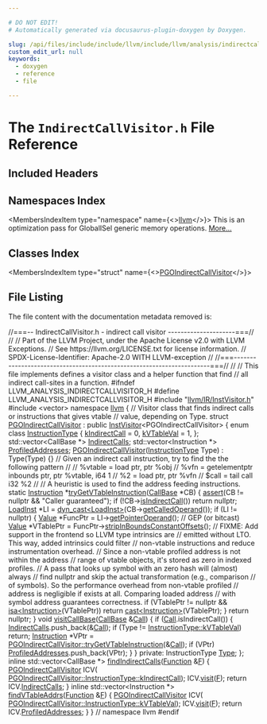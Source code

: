 ```yaml
---

# DO NOT EDIT!
# Automatically generated via docusaurus-plugin-doxygen by Doxygen.

slug: /api/files/include/include/llvm/include/llvm/analysis/indirectcallvisitor-h
custom_edit_url: null
keywords:
  - doxygen
  - reference
  - file

---
```





# The `IndirectCallVisitor.h` File Reference

<DoxygenPage pluginConfig={pluginConfig}>



## Included Headers

<IncludesList>
<IncludesListItem
  filePath="llvm/IR/InstVisitor.h"
  permalink="/docs/api/files/include/include/llvm/include/llvm/ir/instvisitor-h"
  isLocal="true" />
<IncludesListItem
  filePath="vector"
  permalink=""
  isLocal="false" />
</IncludesList>

## Namespaces Index

<MembersIndex>

<MembersIndexItem
  type="namespace"
  name={<><a href="/docs/api/namespaces/llvm">llvm</a></>}>
This is an optimization pass for GlobalISel generic memory operations. <a href="/docs/api/namespaces/llvm/#details">More...</a>
</MembersIndexItem>

</MembersIndex>

## Classes Index

<MembersIndex>

<MembersIndexItem
  type="struct"
  name={<><a href="/docs/api/structs/llvm/pgoindirectcallvisitor">PGOIndirectCallVisitor</a></>}>
</MembersIndexItem>

</MembersIndex>


## File Listing

The file content with the documentation metadata removed is:

<ProgramListing>

<Link id="l00001" /><CodeLine lineNumber="1"><Highlight kind="comment">//===-- IndirectCallVisitor.h - indirect call visitor ---------------------===//</Highlight><Highlight kind="normal"></Highlight></CodeLine>
<Link id="l00002" /><CodeLine lineNumber="2"><Highlight kind="normal"></Highlight><Highlight kind="comment">//</Highlight><Highlight kind="normal"></Highlight></CodeLine>
<Link id="l00003" /><CodeLine lineNumber="3"><Highlight kind="normal"></Highlight><Highlight kind="comment">// Part of the LLVM Project, under the Apache License v2.0 with LLVM Exceptions.</Highlight><Highlight kind="normal"></Highlight></CodeLine>
<Link id="l00004" /><CodeLine lineNumber="4"><Highlight kind="normal"></Highlight><Highlight kind="comment">// See https://llvm.org/LICENSE.txt for license information.</Highlight><Highlight kind="normal"></Highlight></CodeLine>
<Link id="l00005" /><CodeLine lineNumber="5"><Highlight kind="normal"></Highlight><Highlight kind="comment">// SPDX-License-Identifier: Apache-2.0 WITH LLVM-exception</Highlight><Highlight kind="normal"></Highlight></CodeLine>
<Link id="l00006" /><CodeLine lineNumber="6"><Highlight kind="normal"></Highlight><Highlight kind="comment">//</Highlight><Highlight kind="normal"></Highlight></CodeLine>
<Link id="l00007" /><CodeLine lineNumber="7"><Highlight kind="normal"></Highlight><Highlight kind="comment">//===----------------------------------------------------------------------===//</Highlight><Highlight kind="normal"></Highlight></CodeLine>
<Link id="l00008" /><CodeLine lineNumber="8"><Highlight kind="normal"></Highlight><Highlight kind="comment">//</Highlight><Highlight kind="normal"></Highlight></CodeLine>
<Link id="l00009" /><CodeLine lineNumber="9"><Highlight kind="normal"></Highlight><Highlight kind="comment">// This file implements defines a visitor class and a helper function that find</Highlight><Highlight kind="normal"></Highlight></CodeLine>
<Link id="l00010" /><CodeLine lineNumber="10"><Highlight kind="normal"></Highlight><Highlight kind="comment">// all indirect call-sites in a function.</Highlight><Highlight kind="normal"></Highlight></CodeLine>
<Link id="l00011" /><CodeLine lineNumber="11"><Highlight kind="normal"></Highlight></CodeLine>
<Link id="l00012" /><CodeLine lineNumber="12"><Highlight kind="normal"></Highlight><Highlight kind="preprocessor">#ifndef LLVM&#95;ANALYSIS&#95;INDIRECTCALLVISITOR&#95;H</Highlight><Highlight kind="normal"></Highlight></CodeLine>
<Link id="l00013" /><CodeLine lineNumber="13"><Highlight kind="normal"></Highlight><Highlight kind="preprocessor">#define LLVM&#95;ANALYSIS&#95;INDIRECTCALLVISITOR&#95;H</Highlight><Highlight kind="normal"></Highlight></CodeLine>
<Link id="l00014" /><CodeLine lineNumber="14"><Highlight kind="normal"></Highlight></CodeLine>
<Link id="l00015" /><CodeLine lineNumber="15"><Highlight kind="normal"></Highlight><Highlight kind="preprocessor">#include &quot;<a href="/docs/api/files/include/include/llvm/include/llvm/ir/instvisitor-h">llvm/IR/InstVisitor.h</a>&quot;</Highlight><Highlight kind="normal"></Highlight></CodeLine>
<Link id="l00016" /><CodeLine lineNumber="16"><Highlight kind="normal"></Highlight><Highlight kind="preprocessor">#include &lt;vector&gt;</Highlight><Highlight kind="normal"></Highlight></CodeLine>
<Link id="l00017" /><CodeLine lineNumber="17"><Highlight kind="normal"></Highlight></CodeLine>
<Link id="l00018" /><CodeLine lineNumber="18"><Highlight kind="normal"></Highlight><Highlight kind="keyword">namespace </Highlight><Highlight kind="normal"><a href="/docs/api/namespaces/llvm">llvm</a> &#123;</Highlight></CodeLine>
<Link id="l00019" /><CodeLine lineNumber="19"><Highlight kind="normal"></Highlight><Highlight kind="comment">// Visitor class that finds indirect calls or instructions that gives vtable</Highlight><Highlight kind="normal"></Highlight></CodeLine>
<Link id="l00020" /><CodeLine lineNumber="20"><Highlight kind="normal"></Highlight><Highlight kind="comment">// value, depending on Type.</Highlight><Highlight kind="normal"></Highlight></CodeLine>
<Link id="l00021" /><CodeLine lineNumber="21" lineLink="/docs/api/structs/llvm/pgoindirectcallvisitor"><Highlight kind="normal"></Highlight><Highlight kind="keyword">struct </Highlight><Highlight kind="normal"><a href="/docs/api/structs/llvm/pgoindirectcallvisitor/#a89e0810a89e92b3dc5cc160aa0ab3c7e">PGOIndirectCallVisitor</a> : </Highlight><Highlight kind="keyword">public</Highlight><Highlight kind="normal"> <a href="/docs/api/classes/llvm/instvisitor">InstVisitor</a>&lt;PGOIndirectCallVisitor&gt; &#123;</Highlight></CodeLine>
<Link id="l00022" /><CodeLine lineNumber="22" lineLink="/docs/api/structs/llvm/pgoindirectcallvisitor/#a1b01617366e39095f86210b17a1a8424"><Highlight kind="normal">  </Highlight><Highlight kind="keyword">enum class</Highlight><Highlight kind="normal"> <a href="/docs/api/structs/llvm/pgoindirectcallvisitor/#a1b01617366e39095f86210b17a1a8424">InstructionType</a> &#123;</Highlight></CodeLine>
<Link id="l00023" /><CodeLine lineNumber="23" lineLink="/docs/api/structs/llvm/pgoindirectcallvisitor/#a1b01617366e39095f86210b17a1a8424ade0376519bbee8b15b5cccfead8ead5f"><Highlight kind="normal">    <a href="/docs/api/structs/llvm/pgoindirectcallvisitor/#a1b01617366e39095f86210b17a1a8424ade0376519bbee8b15b5cccfead8ead5f">kIndirectCall</a> = 0,</Highlight></CodeLine>
<Link id="l00024" /><CodeLine lineNumber="24" lineLink="/docs/api/structs/llvm/pgoindirectcallvisitor/#a1b01617366e39095f86210b17a1a8424a75f1d873688b0e72f4f4bde8e96ec560"><Highlight kind="normal">    <a href="/docs/api/structs/llvm/pgoindirectcallvisitor/#a1b01617366e39095f86210b17a1a8424a75f1d873688b0e72f4f4bde8e96ec560">kVTableVal</a> = 1,</Highlight></CodeLine>
<Link id="l00025" /><CodeLine lineNumber="25"><Highlight kind="normal">  &#125;;</Highlight></CodeLine>
<Link id="l00026" /><CodeLine lineNumber="26" lineLink="/docs/api/structs/llvm/pgoindirectcallvisitor/#a4667486e007a0f20654f5e8e23d4dcc1"><Highlight kind="normal">  std::vector&lt;CallBase &#42;&gt; <a href="/docs/api/structs/llvm/pgoindirectcallvisitor/#a4667486e007a0f20654f5e8e23d4dcc1">IndirectCalls</a>;</Highlight></CodeLine>
<Link id="l00027" /><CodeLine lineNumber="27" lineLink="/docs/api/structs/llvm/pgoindirectcallvisitor/#aaea7a9b8cbd43a3307b49df4662ba59f"><Highlight kind="normal">  std::vector&lt;Instruction &#42;&gt; <a href="/docs/api/structs/llvm/pgoindirectcallvisitor/#aaea7a9b8cbd43a3307b49df4662ba59f">ProfiledAddresses</a>;</Highlight></CodeLine>
<Link id="l00028" /><CodeLine lineNumber="28" lineLink="/docs/api/structs/llvm/pgoindirectcallvisitor/#a89e0810a89e92b3dc5cc160aa0ab3c7e"><Highlight kind="normal">  <a href="/docs/api/structs/llvm/pgoindirectcallvisitor/#a89e0810a89e92b3dc5cc160aa0ab3c7e">PGOIndirectCallVisitor</a>(<a href="/docs/api/structs/llvm/pgoindirectcallvisitor/#a1b01617366e39095f86210b17a1a8424">InstructionType</a> Type) : Type(Type) &#123;&#125;</Highlight></CodeLine>
<Link id="l00029" /><CodeLine lineNumber="29"><Highlight kind="normal"></Highlight></CodeLine>
<Link id="l00030" /><CodeLine lineNumber="30"><Highlight kind="normal">  </Highlight><Highlight kind="comment">// Given an indirect call instruction, try to find the the following pattern</Highlight><Highlight kind="normal"></Highlight></CodeLine>
<Link id="l00031" /><CodeLine lineNumber="31"><Highlight kind="normal">  </Highlight><Highlight kind="comment">//</Highlight><Highlight kind="normal"></Highlight></CodeLine>
<Link id="l00032" /><CodeLine lineNumber="32"><Highlight kind="normal">  </Highlight><Highlight kind="comment">// %vtable = load ptr, ptr %obj</Highlight><Highlight kind="normal"></Highlight></CodeLine>
<Link id="l00033" /><CodeLine lineNumber="33"><Highlight kind="normal">  </Highlight><Highlight kind="comment">// %vfn = getelementptr inbounds ptr, ptr %vtable, i64 1</Highlight><Highlight kind="normal"></Highlight></CodeLine>
<Link id="l00034" /><CodeLine lineNumber="34"><Highlight kind="normal">  </Highlight><Highlight kind="comment">// %2 = load ptr, ptr %vfn</Highlight><Highlight kind="normal"></Highlight></CodeLine>
<Link id="l00035" /><CodeLine lineNumber="35"><Highlight kind="normal">  </Highlight><Highlight kind="comment">// $call = tail call i32 %2</Highlight><Highlight kind="normal"></Highlight></CodeLine>
<Link id="l00036" /><CodeLine lineNumber="36"><Highlight kind="normal">  </Highlight><Highlight kind="comment">//</Highlight><Highlight kind="normal"></Highlight></CodeLine>
<Link id="l00037" /><CodeLine lineNumber="37"><Highlight kind="normal">  </Highlight><Highlight kind="comment">// A heuristic is used to find the address feeding instructions.</Highlight><Highlight kind="normal"></Highlight></CodeLine>
<Link id="l00038" /><CodeLine lineNumber="38" lineLink="/docs/api/structs/llvm/pgoindirectcallvisitor/#aba025734aa83b5cacf35c35bd572ee0e"><Highlight kind="normal">  </Highlight><Highlight kind="keyword">static</Highlight><Highlight kind="normal"> <a href="/docs/api/classes/llvm/instruction">Instruction</a> &#42;<a href="/docs/api/structs/llvm/pgoindirectcallvisitor/#aba025734aa83b5cacf35c35bd572ee0e">tryGetVTableInstruction</a>(<a href="/docs/api/classes/llvm/callbase">CallBase</a> &#42;CB) &#123;</Highlight></CodeLine>
<Link id="l00039" /><CodeLine lineNumber="39"><Highlight kind="normal">    <a href="/docs/api/files/lib/lib/target/lib/target/amdgpu/silowercontrolflow-cpp/#a4868c5d81c5ccc98c47aeab6244346a0">assert</a>(CB != </Highlight><Highlight kind="keyword">nullptr</Highlight><Highlight kind="normal"> &amp;&amp; </Highlight><Highlight kind="stringliteral">&quot;Caller guaranteed&quot;</Highlight><Highlight kind="normal">);</Highlight></CodeLine>
<Link id="l00040" /><CodeLine lineNumber="40"><Highlight kind="normal">    </Highlight><Highlight kind="keywordflow">if</Highlight><Highlight kind="normal"> (!CB-&gt;<a href="/docs/api/classes/llvm/callbase/#a574efc7d85ff014d5f15e077f3c82e6b">isIndirectCall</a>())</Highlight></CodeLine>
<Link id="l00041" /><CodeLine lineNumber="41"><Highlight kind="normal">      </Highlight><Highlight kind="keywordflow">return</Highlight><Highlight kind="normal"> </Highlight><Highlight kind="keyword">nullptr</Highlight><Highlight kind="normal">;</Highlight></CodeLine>
<Link id="l00042" /><CodeLine lineNumber="42"><Highlight kind="normal"></Highlight></CodeLine>
<Link id="l00043" /><CodeLine lineNumber="43"><Highlight kind="normal">    <a href="/docs/api/classes/llvm/loadinst">LoadInst</a> &#42;LI = <a href="/docs/api/namespaces/llvm/#a22eeee01734061ac1b31ccd994c49eef">dyn&#95;cast&lt;LoadInst&gt;</a>(CB-&gt;<a href="/docs/api/classes/llvm/callbase/#a8d13199cbf4d080d3b5dcf330dad5d2c">getCalledOperand</a>());</Highlight></CodeLine>
<Link id="l00044" /><CodeLine lineNumber="44"><Highlight kind="normal">    </Highlight><Highlight kind="keywordflow">if</Highlight><Highlight kind="normal"> (LI != </Highlight><Highlight kind="keyword">nullptr</Highlight><Highlight kind="normal">) &#123;</Highlight></CodeLine>
<Link id="l00045" /><CodeLine lineNumber="45"><Highlight kind="normal">      <a href="/docs/api/classes/llvm/value">Value</a> &#42;FuncPtr = LI-&gt;<a href="/docs/api/classes/llvm/loadinst/#a2d1ff28d6923802e165905b8d1766e76">getPointerOperand</a>(); </Highlight><Highlight kind="comment">// GEP (or bitcast)</Highlight><Highlight kind="normal"></Highlight></CodeLine>
<Link id="l00046" /><CodeLine lineNumber="46"><Highlight kind="normal">      <a href="/docs/api/classes/llvm/value">Value</a> &#42;VTablePtr = FuncPtr-&gt;<a href="/docs/api/classes/llvm/value/#a3711f4a2446d9e9302ebfa2fb1180883">stripInBoundsConstantOffsets</a>();</Highlight></CodeLine>
<Link id="l00047" /><CodeLine lineNumber="47"><Highlight kind="normal">      </Highlight><Highlight kind="comment">// FIXME: Add support in the frontend so LLVM type intrinsics are</Highlight><Highlight kind="normal"></Highlight></CodeLine>
<Link id="l00048" /><CodeLine lineNumber="48"><Highlight kind="normal">      </Highlight><Highlight kind="comment">// emitted without LTO. This way, added intrinsics could filter</Highlight><Highlight kind="normal"></Highlight></CodeLine>
<Link id="l00049" /><CodeLine lineNumber="49"><Highlight kind="normal">      </Highlight><Highlight kind="comment">// non-vtable instructions and reduce instrumentation overhead.</Highlight><Highlight kind="normal"></Highlight></CodeLine>
<Link id="l00050" /><CodeLine lineNumber="50"><Highlight kind="normal">      </Highlight><Highlight kind="comment">// Since a non-vtable profiled address is not within the address</Highlight><Highlight kind="normal"></Highlight></CodeLine>
<Link id="l00051" /><CodeLine lineNumber="51"><Highlight kind="normal">      </Highlight><Highlight kind="comment">// range of vtable objects, it&#39;s stored as zero in indexed profiles.</Highlight><Highlight kind="normal"></Highlight></CodeLine>
<Link id="l00052" /><CodeLine lineNumber="52"><Highlight kind="normal">      </Highlight><Highlight kind="comment">// A pass that looks up symbol with an zero hash will (almost) always</Highlight><Highlight kind="normal"></Highlight></CodeLine>
<Link id="l00053" /><CodeLine lineNumber="53"><Highlight kind="normal">      </Highlight><Highlight kind="comment">// find nullptr and skip the actual transformation (e.g., comparison</Highlight><Highlight kind="normal"></Highlight></CodeLine>
<Link id="l00054" /><CodeLine lineNumber="54"><Highlight kind="normal">      </Highlight><Highlight kind="comment">// of symbols). So the performance overhead from non-vtable profiled</Highlight><Highlight kind="normal"></Highlight></CodeLine>
<Link id="l00055" /><CodeLine lineNumber="55"><Highlight kind="normal">      </Highlight><Highlight kind="comment">// address is negligible if exists at all. Comparing loaded address</Highlight><Highlight kind="normal"></Highlight></CodeLine>
<Link id="l00056" /><CodeLine lineNumber="56"><Highlight kind="normal">      </Highlight><Highlight kind="comment">// with symbol address guarantees correctness.</Highlight><Highlight kind="normal"></Highlight></CodeLine>
<Link id="l00057" /><CodeLine lineNumber="57"><Highlight kind="normal">      </Highlight><Highlight kind="keywordflow">if</Highlight><Highlight kind="normal"> (VTablePtr != </Highlight><Highlight kind="keyword">nullptr</Highlight><Highlight kind="normal"> &amp;&amp; <a href="/docs/api/namespaces/llvm/#a92ca992e52dddc420f4b069cae06dfbe">isa&lt;Instruction&gt;</a>(VTablePtr))</Highlight></CodeLine>
<Link id="l00058" /><CodeLine lineNumber="58"><Highlight kind="normal">        </Highlight><Highlight kind="keywordflow">return</Highlight><Highlight kind="normal"> <a href="/docs/api/namespaces/llvm/#ac4fc845f5ed92de63cd4474f128f5fc5">cast&lt;Instruction&gt;</a>(VTablePtr);</Highlight></CodeLine>
<Link id="l00059" /><CodeLine lineNumber="59"><Highlight kind="normal">    &#125;</Highlight></CodeLine>
<Link id="l00060" /><CodeLine lineNumber="60"><Highlight kind="normal">    </Highlight><Highlight kind="keywordflow">return</Highlight><Highlight kind="normal"> </Highlight><Highlight kind="keyword">nullptr</Highlight><Highlight kind="normal">;</Highlight></CodeLine>
<Link id="l00061" /><CodeLine lineNumber="61"><Highlight kind="normal">  &#125;</Highlight></CodeLine>
<Link id="l00062" /><CodeLine lineNumber="62"><Highlight kind="normal"></Highlight></CodeLine>
<Link id="l00063" /><CodeLine lineNumber="63" lineLink="/docs/api/structs/llvm/pgoindirectcallvisitor/#afa86534586fe217fde186eea41e5e5cc"><Highlight kind="normal">  </Highlight><Highlight kind="keywordtype">void</Highlight><Highlight kind="normal"> <a href="/docs/api/structs/llvm/pgoindirectcallvisitor/#afa86534586fe217fde186eea41e5e5cc">visitCallBase</a>(<a href="/docs/api/classes/llvm/callbase">CallBase</a> &amp;<a href="/docs/api/groups/arcopt/#ga9c9cf6ad55eb23d77d083a184e416c09">Call</a>) &#123;</Highlight></CodeLine>
<Link id="l00064" /><CodeLine lineNumber="64"><Highlight kind="normal">    </Highlight><Highlight kind="keywordflow">if</Highlight><Highlight kind="normal"> (<a href="/docs/api/groups/arcopt/#ga9c9cf6ad55eb23d77d083a184e416c09">Call</a>.isIndirectCall()) &#123;</Highlight></CodeLine>
<Link id="l00065" /><CodeLine lineNumber="65"><Highlight kind="normal">      <a href="/docs/api/structs/llvm/pgoindirectcallvisitor/#a4667486e007a0f20654f5e8e23d4dcc1">IndirectCalls</a>.push&#95;back(&amp;<a href="/docs/api/groups/arcopt/#ga9c9cf6ad55eb23d77d083a184e416c09">Call</a>);</Highlight></CodeLine>
<Link id="l00066" /><CodeLine lineNumber="66"><Highlight kind="normal"></Highlight></CodeLine>
<Link id="l00067" /><CodeLine lineNumber="67"><Highlight kind="normal">      </Highlight><Highlight kind="keywordflow">if</Highlight><Highlight kind="normal"> (Type != <a href="/docs/api/structs/llvm/pgoindirectcallvisitor/#a1b01617366e39095f86210b17a1a8424a75f1d873688b0e72f4f4bde8e96ec560">InstructionType::kVTableVal</a>)</Highlight></CodeLine>
<Link id="l00068" /><CodeLine lineNumber="68"><Highlight kind="normal">        </Highlight><Highlight kind="keywordflow">return</Highlight><Highlight kind="normal">;</Highlight></CodeLine>
<Link id="l00069" /><CodeLine lineNumber="69"><Highlight kind="normal"></Highlight></CodeLine>
<Link id="l00070" /><CodeLine lineNumber="70"><Highlight kind="normal">      <a href="/docs/api/classes/llvm/instruction">Instruction</a> &#42;VPtr =</Highlight></CodeLine>
<Link id="l00071" /><CodeLine lineNumber="71"><Highlight kind="normal">          <a href="/docs/api/structs/llvm/pgoindirectcallvisitor/#aba025734aa83b5cacf35c35bd572ee0e">PGOIndirectCallVisitor::tryGetVTableInstruction</a>(&amp;<a href="/docs/api/groups/arcopt/#ga9c9cf6ad55eb23d77d083a184e416c09">Call</a>);</Highlight></CodeLine>
<Link id="l00072" /><CodeLine lineNumber="72"><Highlight kind="normal">      </Highlight><Highlight kind="keywordflow">if</Highlight><Highlight kind="normal"> (VPtr)</Highlight></CodeLine>
<Link id="l00073" /><CodeLine lineNumber="73"><Highlight kind="normal">        <a href="/docs/api/structs/llvm/pgoindirectcallvisitor/#aaea7a9b8cbd43a3307b49df4662ba59f">ProfiledAddresses</a>.push&#95;back(VPtr);</Highlight></CodeLine>
<Link id="l00074" /><CodeLine lineNumber="74"><Highlight kind="normal">    &#125;</Highlight></CodeLine>
<Link id="l00075" /><CodeLine lineNumber="75"><Highlight kind="normal">  &#125;</Highlight></CodeLine>
<Link id="l00076" /><CodeLine lineNumber="76"><Highlight kind="normal"></Highlight></CodeLine>
<Link id="l00077" /><CodeLine lineNumber="77"><Highlight kind="normal"></Highlight><Highlight kind="keyword">private</Highlight><Highlight kind="normal">:</Highlight></CodeLine>
<Link id="l00078" /><CodeLine lineNumber="78"><Highlight kind="normal">  InstructionType <a href="/docs/api/classes/llvm/type">Type</a>;</Highlight></CodeLine>
<Link id="l00079" /><CodeLine lineNumber="79"><Highlight kind="normal">&#125;;</Highlight></CodeLine>
<Link id="l00080" /><CodeLine lineNumber="80"><Highlight kind="normal"></Highlight></CodeLine>
<Link id="l00081" /><CodeLine lineNumber="81" lineLink="/docs/api/namespaces/llvm/#a176c662ef638785a96bf45d8c269b471"><Highlight kind="normal"></Highlight><Highlight kind="keyword">inline</Highlight><Highlight kind="normal"> std::vector&lt;CallBase &#42;&gt; <a href="/docs/api/namespaces/llvm/#a176c662ef638785a96bf45d8c269b471">findIndirectCalls</a>(<a href="/docs/api/classes/llvm/function">Function</a> &amp;<a href="/docs/api/files/lib/lib/support/md5-cpp/#a96d73bbd7af15cb1fc38c3f4a3bd82e9">F</a>) &#123;</Highlight></CodeLine>
<Link id="l00082" /><CodeLine lineNumber="82"><Highlight kind="normal">  <a href="/docs/api/structs/llvm/pgoindirectcallvisitor">PGOIndirectCallVisitor</a> ICV(</Highlight></CodeLine>
<Link id="l00083" /><CodeLine lineNumber="83"><Highlight kind="normal">      <a href="/docs/api/structs/llvm/pgoindirectcallvisitor/#a1b01617366e39095f86210b17a1a8424ade0376519bbee8b15b5cccfead8ead5f">PGOIndirectCallVisitor::InstructionType::kIndirectCall</a>);</Highlight></CodeLine>
<Link id="l00084" /><CodeLine lineNumber="84"><Highlight kind="normal">  ICV.<a href="/docs/api/classes/llvm/instvisitor/#a6352e72d11377a9c62f24434ae869bf0">visit</a>(<a href="/docs/api/files/lib/lib/support/md5-cpp/#a96d73bbd7af15cb1fc38c3f4a3bd82e9">F</a>);</Highlight></CodeLine>
<Link id="l00085" /><CodeLine lineNumber="85"><Highlight kind="normal">  </Highlight><Highlight kind="keywordflow">return</Highlight><Highlight kind="normal"> ICV.<a href="/docs/api/structs/llvm/pgoindirectcallvisitor/#a4667486e007a0f20654f5e8e23d4dcc1">IndirectCalls</a>;</Highlight></CodeLine>
<Link id="l00086" /><CodeLine lineNumber="86"><Highlight kind="normal">&#125;</Highlight></CodeLine>
<Link id="l00087" /><CodeLine lineNumber="87"><Highlight kind="normal"></Highlight></CodeLine>
<Link id="l00088" /><CodeLine lineNumber="88" lineLink="/docs/api/namespaces/llvm/#abeedae71cf0cc7b944516eb98738b488"><Highlight kind="normal"></Highlight><Highlight kind="keyword">inline</Highlight><Highlight kind="normal"> std::vector&lt;Instruction &#42;&gt; <a href="/docs/api/namespaces/llvm/#abeedae71cf0cc7b944516eb98738b488">findVTableAddrs</a>(<a href="/docs/api/classes/llvm/function">Function</a> &amp;<a href="/docs/api/files/lib/lib/support/md5-cpp/#a96d73bbd7af15cb1fc38c3f4a3bd82e9">F</a>) &#123;</Highlight></CodeLine>
<Link id="l00089" /><CodeLine lineNumber="89"><Highlight kind="normal">  <a href="/docs/api/structs/llvm/pgoindirectcallvisitor">PGOIndirectCallVisitor</a> ICV(</Highlight></CodeLine>
<Link id="l00090" /><CodeLine lineNumber="90"><Highlight kind="normal">      <a href="/docs/api/structs/llvm/pgoindirectcallvisitor/#a1b01617366e39095f86210b17a1a8424a75f1d873688b0e72f4f4bde8e96ec560">PGOIndirectCallVisitor::InstructionType::kVTableVal</a>);</Highlight></CodeLine>
<Link id="l00091" /><CodeLine lineNumber="91"><Highlight kind="normal">  ICV.<a href="/docs/api/classes/llvm/instvisitor/#a6352e72d11377a9c62f24434ae869bf0">visit</a>(<a href="/docs/api/files/lib/lib/support/md5-cpp/#a96d73bbd7af15cb1fc38c3f4a3bd82e9">F</a>);</Highlight></CodeLine>
<Link id="l00092" /><CodeLine lineNumber="92"><Highlight kind="normal">  </Highlight><Highlight kind="keywordflow">return</Highlight><Highlight kind="normal"> ICV.<a href="/docs/api/structs/llvm/pgoindirectcallvisitor/#aaea7a9b8cbd43a3307b49df4662ba59f">ProfiledAddresses</a>;</Highlight></CodeLine>
<Link id="l00093" /><CodeLine lineNumber="93"><Highlight kind="normal">&#125;</Highlight></CodeLine>
<Link id="l00094" /><CodeLine lineNumber="94"><Highlight kind="normal"></Highlight></CodeLine>
<Link id="l00095" /><CodeLine lineNumber="95"><Highlight kind="normal">&#125; </Highlight><Highlight kind="comment">// namespace llvm</Highlight><Highlight kind="normal"></Highlight></CodeLine>
<Link id="l00096" /><CodeLine lineNumber="96"><Highlight kind="normal"></Highlight></CodeLine>
<Link id="l00097" /><CodeLine lineNumber="97"><Highlight kind="normal"></Highlight><Highlight kind="preprocessor">#endif</Highlight></CodeLine>

</ProgramListing>


</DoxygenPage>
